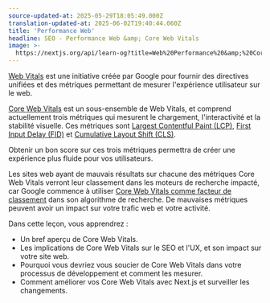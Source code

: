 ```yaml
---
source-updated-at: 2025-05-29T18:05:49.000Z
translation-updated-at: 2025-06-02T19:40:44.060Z
title: 'Performance Web'
headline: SEO - Performance Web &amp; Core Web Vitals
image: >-
  https://nextjs.org/api/learn-og?title=Web%20Performance%20&amp;%20Core%20Web%20Vitals&amp;chapter=16
---
```


[Web Vitals](https://web.dev/vitals/) est une initiative créée par Google pour fournir des directives unifiées et des métriques permettant de mesurer l'expérience utilisateur sur le web.

[Core Web Vitals](https://developers.google.com/search/blog/2020/11/timing-for-page-experience) est un sous-ensemble de Web Vitals, et comprend actuellement trois métriques qui mesurent le chargement, l'interactivité et la stabilité visuelle. Ces métriques sont [Largest Contentful Paint (LCP)](/learn/seo/lcp), [First Input Delay (FID)](/learn/seo/fid) et [Cumulative Layout Shift (CLS)](/learn/seo/cls).

Obtenir un bon score sur ces trois métriques permettra de créer une expérience plus fluide pour vos utilisateurs.

Les sites web ayant de mauvais résultats sur chacune des métriques Core Web Vitals verront leur classement dans les moteurs de recherche impacté, car Google commence à utiliser [Core Web Vitals comme facteur de classement](https://developers.google.com/search/blog/2020/11/timing-for-page-experience) dans son algorithme de recherche. De mauvaises métriques peuvent avoir un impact sur votre trafic web et votre activité.

Dans cette leçon, vous apprendrez :

*   Un bref aperçu de Core Web Vitals.
*   Les implications de Core Web Vitals sur le SEO et l'UX, et son impact sur votre site web.
*   Pourquoi vous devriez vous soucier de Core Web Vitals dans votre processus de développement et comment les mesurer.
*   Comment améliorer vos Core Web Vitals avec Next.js et surveiller les changements.